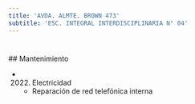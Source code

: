 ```yaml
---
title: 'AVDA. ALMTE. BROWN 473'
subtitle: 'ESC. INTEGRAL INTERDISCIPLINARIA N° 04'
---
```


#


 ## Mantenimiento

*  (2022) Electricidad 
    + Reparación de red telefónica interna



